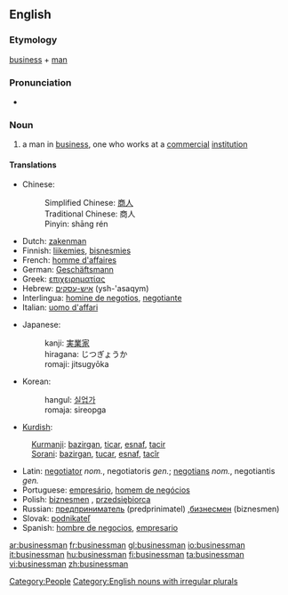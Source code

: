 ==English==
{{wikipedia}}
===Etymology===
[[business]] + [[man]]

===Pronunciation===
*{{audio|en-us-businessman.ogg|Audio (US)}}

===Noun===
{{en-noun|businessmen}}

# a man in [[business]], one who works at a [[commercial]] [[institution]]

====Translations====
{{top}}
*Chinese:
*:Simplified Chinese: [[商人]]
*:Traditional Chinese: 商人
*:Pinyin: shāng rén
*Dutch: [[zakenman]]
*Finnish: [[liikemies]], [[bisnesmies]]
*French: [[homme d'affaires]]
*German: [[Geschäftsmann]] {{m}}
*Greek: [[επιχειρηματίας]]
*Hebrew: [[איש-עסקים]] (ysh-'asaqym) {{m}}
*Interlingua: [[homine de negotios]], [[negotiante]]
*Italian: [[uomo d'affari]]
{{mid}}
*Japanese:
*:kanji: [[実業家]]
*:hiragana: じつぎょうか
*:romaji: jitsugyōka
*Korean:
*:hangul: [[실업가]]
*:romaja: sireopga
*[[Kurdish]]:
:[[Kurmanji]]: [[bazirgan]], [[ticar]], [[esnaf]], [[tacir]]
:[[Sorani]]: [[bazirgan]], [[tucar]], [[esnaf]], [[tacîr]]
*Latin: [[negotiator]] ''nom.'', negotiatoris ''gen.''; [[negotians]] ''nom.'', negotiantis ''gen.''
*Portuguese: [[empresário]], [[homem de negócios]]
*Polish: [[biznesmen]] {{m}}, [[przedsiębiorca]] {{m}}
*Russian: [[предприниматель]] (predprinimatel) {{m}},[[бизнесмен]] (biznesmen) {{m}}
*Slovak: [[podnikateľ]]  {{m}}
*Spanish: [[hombre de negocios]], [[empresario]]
{{bottom}}

[[Category:People]]
[[Category:English nouns with irregular plurals]]

[[ar:businessman]]
[[fr:businessman]]
[[gl:businessman]]
[[io:businessman]]
[[it:businessman]]
[[hu:businessman]]
[[fi:businessman]]
[[ta:businessman]]
[[vi:businessman]]
[[zh:businessman]]
